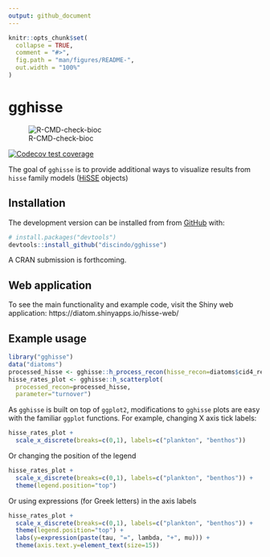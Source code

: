 ```yaml
---
output: github_document
---
```


<!-- README.md is generated from README.Rmd. Please edit that file -->

```r
knitr::opts_chunk$set(
  collapse = TRUE,
  comment = "#>",
  fig.path = "man/figures/README-",
  out.width = "100%"
)
```

# gghisse

<!-- badges: start -->

![R-CMD-check-bioc](https://github.com/discindo/gghisse/workflows/R-CMD-check-bioc/badge.svg)

[![Codecov test coverage](https://codecov.io/gh/discindo/gghisse/branch/master/graph/badge.svg)](https://codecov.io/gh/discindo/gghisse?branch=master)


<!-- badges: end -->

The goal of `gghisse` is to provide additional ways to visualize results from `hisse` family models ([HiSSE](https://cran.r-project.org/web/packages/hisse/index.html) objects)

## Installation

<!-- You can install the released version of `gghisse` from [CRAN](https://CRAN.R-project.org) with: -->

<!-- ``` r -->
<!-- install.packages("gghisse") -->
<!-- ``` -->

The development version can be installed from from [GitHub](https://github.com/) with:

``` r
# install.packages("devtools")
devtools::install_github("discindo/gghisse")
```

A CRAN submission is forthcoming.

## Web application

To see the main functionality and example code, visit the Shiny web application: https://diatom.shinyapps.io/hisse-web/

## Example usage

```r
library("gghisse")
data("diatoms")
processed_hisse <- gghisse::h_process_recon(hisse_recon=diatoms$cid4_recon)
hisse_rates_plot <- gghisse::h_scatterplot(
  processed_recon=processed_hisse,
  parameter="turnover")
```


As `gghisse` is built on top of `ggplot2`, modifications to `gghisse` plots are easy with the familiar `ggplot` functions. For example, changing X axis tick labels:

```r
hisse_rates_plot +
  scale_x_discrete(breaks=c(0,1), labels=c("plankton", "benthos"))
```

Or changing the  position of the legend

```r
hisse_rates_plot +
  scale_x_discrete(breaks=c(0,1), labels=c("plankton", "benthos")) +
  theme(legend.position="top")
```

Or using expressions (for Greek letters) in the axis labels

```r
hisse_rates_plot +
  scale_x_discrete(breaks=c(0,1), labels=c("plankton", "benthos")) +
  theme(legend.position="top") +
  labs(y=expression(paste(tau, "=", lambda, "+", mu))) +
  theme(axis.text.y=element_text(size=15))
```
